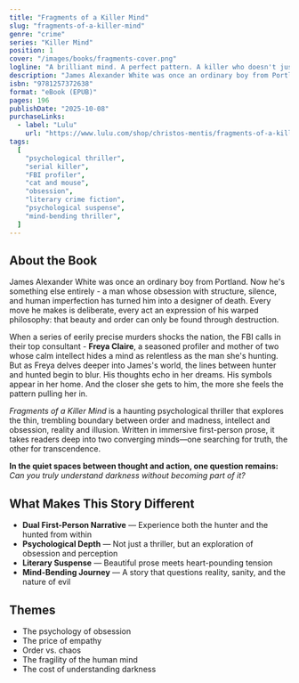 ```yaml
---
title: "Fragments of a Killer Mind"
slug: "fragments-of-a-killer-mind"
genre: "crime"
series: "Killer Mind"
position: 1
cover: "/images/books/fragments-cover.png"
logline: "A brilliant mind. A perfect pattern. A killer who doesn't just take lives - he rewrites them."
description: "James Alexander White was once an ordinary boy from Portland. Now he's something else entirely—a man whose obsession with structure, silence, and human imperfection has turned him into a designer of death. Every move he makes is deliberate, every act an expression of his warped philosophy: that beauty and order can only be found through destruction. When a series of eerily precise murders shocks the nation, the FBI calls in their top consultant—Freya Claire, a seasoned profiler and mother of two whose calm intellect hides a mind as relentless as the man she's hunting. But as Freya delves deeper into James's world, the lines between hunter and hunted begin to blur."
isbn: "9781257372638"
format: "eBook (EPUB)"
pages: 196
publishDate: "2025-10-08"
purchaseLinks:
  - label: "Lulu"
    url: "https://www.lulu.com/shop/christos-mentis/fragments-of-a-killer-mind/ebook/product-578p8y7.html"
tags:
  [
    "psychological thriller",
    "serial killer",
    "FBI profiler",
    "cat and mouse",
    "obsession",
    "literary crime fiction",
    "psychological suspense",
    "mind-bending thriller",
  ]
---
```


## About the Book

James Alexander White was once an ordinary boy from Portland. Now he's something else entirely - a man whose obsession with structure, silence, and human imperfection has turned him into a designer of death. Every move he makes is deliberate, every act an expression of his warped philosophy: that beauty and order can only be found through destruction.

When a series of eerily precise murders shocks the nation, the FBI calls in their top consultant - **Freya Claire**, a seasoned profiler and mother of two whose calm intellect hides a mind as relentless as the man she's hunting. But as Freya delves deeper into James's world, the lines between hunter and hunted begin to blur. His thoughts echo in her dreams. His symbols appear in her home. And the closer she gets to him, the more she feels the pattern pulling her in.

_Fragments of a Killer Mind_ is a haunting psychological thriller that explores the thin, trembling boundary between order and madness, intellect and obsession, reality and illusion. Written in immersive first-person prose, it takes readers deep into two converging minds—one searching for truth, the other for transcendence.

**In the quiet spaces between thought and action, one question remains:**  
_Can you truly understand darkness without becoming part of it?_

## What Makes This Story Different

- **Dual First-Person Narrative** — Experience both the hunter and the hunted from within
- **Psychological Depth** — Not just a thriller, but an exploration of obsession and perception
- **Literary Suspense** — Beautiful prose meets heart-pounding tension
- **Mind-Bending Journey** — A story that questions reality, sanity, and the nature of evil

## Themes

- The psychology of obsession
- The price of empathy
- Order vs. chaos
- The fragility of the human mind
- The cost of understanding darkness
